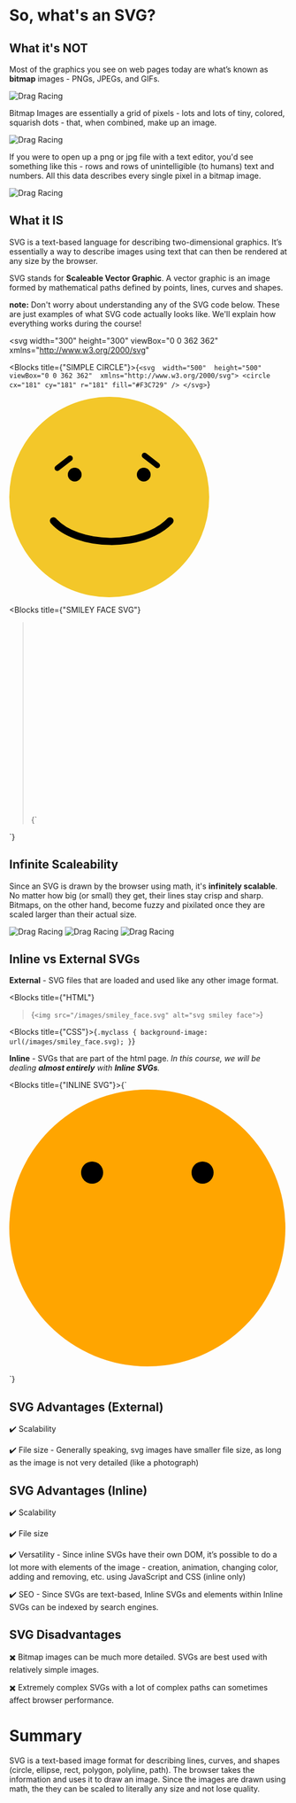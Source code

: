 
# So, what's an SVG?

## What it's NOT

Most of the graphics you see on web pages today are what’s known as **bitmap** images - PNGs, JPEGs, and GIFs.

![Drag Racing](/bitmap_1.png)

Bitmap Images are essentially a grid of pixels - lots and lots of tiny, colored, squarish dots - that, when combined, make up an image.

![Drag Racing](/bitmap_resolution.png)

If you were to open up a png or jpg file with a text editor, you'd see something like this - rows and rows of unintelligible (to humans) text and numbers. All this data describes every single pixel in a bitmap image.

![Drag Racing](/bitmap_insides.png)

## What it IS

SVG is a text-based language for describing two-dimensional graphics. It’s essentially a way to describe images using text that can then be rendered at any size by the browser.

SVG stands for **Scaleable Vector Graphic**. A vector graphic is an image formed by mathematical paths defined by points, lines, curves and shapes.

**note:** Don't worry about understanding any of the SVG code below. These are just examples of what SVG code actually looks like. We'll explain how everything works during the course!

<svg
  width="300"
  height="300"
  viewBox="0 0 362 362"
  xmlns="http://www.w3.org/2000/svg"
>
  <circle cx="181" cy="181" r="181" fill="#F3C729" />
</svg>

<Blocks title={"SIMPLE CIRCLE"}>{`<svg 
  width="500" 
  height="500" 
  viewBox="0 0 362 362" 
  xmlns="http://www.w3.org/2000/svg">
  <circle cx="181" cy="181" r="181" fill="#F3C729" />
</svg>`}</Blocks>

<svg width="362" height="362" viewBox="0 0 362 362" fill="none">
  <circle cx="181" cy="181" r="181" fill="#F3C729" />
  <circle cx="118.5" cy="140.5" r="12.5" fill="black" />
  <circle cx="243.5" cy="140.5" r="12.5" fill="black" />
  <path
    d="M80 224C121 271 241 276 291 224"
    stroke="black"
    stroke-width="13"
    stroke-linecap="round"
  />
  <line
    x1="110.107"
    y1="111.014"
    x2="87.0145"
    y2="128.893"
    stroke="black"
    stroke-width="10"
    stroke-linecap="round"
  />
  <line
    x1="5"
    y1="-5"
    x2="34.2046"
    y2="-5"
    transform="matrix(0.790724 0.612173 0.612173 -0.790724 244 99)"
    stroke="black"
    stroke-width="10"
    stroke-linecap="round"
  />
</svg>

<Blocks
  title={"SMILEY FACE SVG"}
>{`<svg width="362" height="362" viewBox="0 0 362 362" fill="none">
  <circle cx="181" cy="181" r="181" fill="#F3C729" />
  <circle cx="118.5" cy="140.5" r="12.5" fill="black" />
  <circle cx="243.5" cy="140.5" r="12.5" fill="black" />
  <path
    d="M80 224C121 271 241 276 291 224"
    stroke="black"
    stroke-width="13"
    stroke-linecap="round"
  />
  <line
    x1="110.107"
    y1="111.014"
    x2="87.0145"
    y2="128.893"
    stroke="black"
    stroke-width="10"
    stroke-linecap="round"
  />
  <line
    x1="5"
    y1="-5"
    x2="34.2046"
    y2="-5"
    transform="matrix(0.790724 0.612173 0.612173 -0.790724 244 99)"
    stroke="black"
    stroke-width="10"
    stroke-linecap="round"
  />
</svg>`}</Blocks>

## Infinite Scaleability

Since an SVG is drawn by the browser using math, it's **infinitely scalable**. No matter how big (or small) they get, their lines stay crisp and sharp. Bitmaps, on the other hand, become fuzzy and pixilated once they are scaled larger than their actual size.

![Drag Racing](/svg_png_comparison_small.png)
![Drag Racing](/svg_png_comparison_med.png)
![Drag Racing](/svg_png_comparison_big.png)

## Inline vs External SVGs

**External** - SVG files that are loaded and used like any other image format.

<Blocks
  title={"HTML"}
>{`<img src="/images/smiley_face.svg" alt="svg smiley face">`}</Blocks>

<Blocks title={"CSS"}>{`.myclass {
    background-image: url(/images/smiley_face.svg);
}`}</Blocks>

**Inline** - SVGs that are part of the html page. _In this course, we will be dealing **almost entirely** with **Inline SVGs**._

<Blocks title={"INLINE SVG"}>{`<body>
   <svg width="500" height="500" viewbox="0 0 500 500">
       <circle id="head" cx="250" cy="250" r="250" fill="orange"></circle>
       <circle id="lefteye" cx="150" cy="150" r="20" fill="black"></circle>
       <circle id="righteye" cx="350" cy="150" r="20" fill="black"></circle>
   </svg>
</body>`}</Blocks>

## SVG Advantages (External)

✔️ Scalability

✔️ File size - Generally speaking, svg images have smaller file size, as long as the image is not very detailed (like a photograph)

## SVG Advantages (Inline)

✔️ Scalability

✔️ File size

✔️ Versatility - Since inline SVGs have their own DOM, it’s possible to do a lot more with elements of the image - creation, animation, changing color, adding and removing, etc. using JavaScript and CSS (inline only)

✔️ SEO - Since SVGs are text-based, Inline SVGs and elements within Inline SVGs can be indexed by search engines.

## SVG Disadvantages

✖️ Bitmap images can be much more detailed. SVGs are best used with relatively simple images.

✖️ Extremely complex SVGs with a lot of complex paths can sometimes affect browser performance.

# Summary

SVG is a text-based image format for describing lines, curves, and shapes (circle, ellipse, rect, polygon, polyline, path). The browser takes the information and uses it to draw an image. Since the images are drawn using math, the they can be scaled to literally any size and not lose quality.
